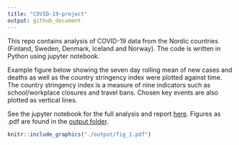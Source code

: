 ```yaml
---
title: "COVID-19-project"
output: github_document
---
```


This repo contains analysis of COVID-19 data from the Nordic countries (Finland, Sweden, Denmark, Iceland and Norway). The code is written in Python using jupyter notebook. 

Example figure below showing the seven day rolling mean of new cases and deaths as well as the country stringency index were plotted against time. The country stringency index is a measure of nine indicators such as school/workplace closures and travel bans. Chosen key events are also plotted as vertical lines. 

See the jupyter notebook for the full analysis and report [here](https://github.com/kriputest/covid-19-project/blob/main/covid-19.ipynb). Figures as .pdf are found in the [output folder](https://github.com/kriputest/covid-19-project/tree/main/output).

```r
knitr::include_graphics("./output/fig_1.pdf")
```